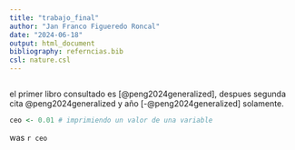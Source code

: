 ```yaml
---
title: "trabajo_final"
author: "Jan Franco Figueredo Roncal"
date: "2024-06-18"
output: html_document
bibliography: referncias.bib
csl: nature.csl
---
```

```r

```
el primer libro consultado es [@peng2024generalized], despues segunda cita @peng2024generalized y año [-@peng2024generalized] solamente.

```r
ceo <- 0.01 # imprimiendo un valor de una variable
```
was `r ceo` 
